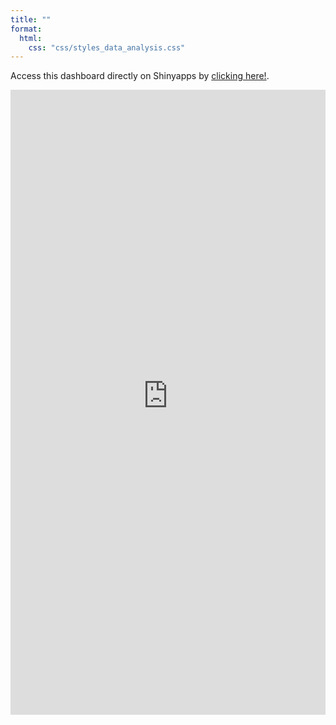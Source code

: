 ```yaml
---
title: ""
format:
  html:
    css: "css/styles_data_analysis.css"
---
```


Access this dashboard directly on Shinyapps by <a href="https://jatorresmunguia.shinyapps.io/A_global_dataset_of_disease_outbreaks/" target="_blank">clicking here!</a>.

:::{=html}
<iframe src="https://jatorresmunguia.shinyapps.io/A_global_dataset_of_disease_outbreaks/" 
        width="100%" height="1000px" style="border: none;"></iframe>
:::
